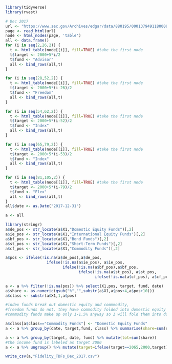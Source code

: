 ```r
library(tidyverse)
library(rvest)

# Dec 2017
url <- "https://www.sec.gov/Archives/edgar/data/880195/000137949118000937/filing717.htm"
page <- read_html(url)
node <- html_nodes(page, 'table') 
all <- data.frame()
for (i in seq(2,26,2)) {
  t <- html_table(node[[i]], fill=TRUE) #take the first node
  t$target <- 2000+5*i/2
  t$fund <- "Advisor"
  all <- bind_rows(all,t)
}

for (i in seq(28,52,2)) {
  t <- html_table(node[[i]], fill=TRUE) #take the first node
  t$target <- 2000+5*(i-26)/2
  t$fund <- "Freedom"
  all <- bind_rows(all,t)
}

for (i in seq(54,62,2)) {
  t <- html_table(node[[i]], fill=TRUE) #take the first node
  t$target <- 2000+5*(i-52)/2
  t$fund <- "Index"
  all <- bind_rows(all,t)
}

for (i in seq(65,79,2)) {
  t <- html_table(node[[i]], fill=TRUE) #take the first node
  t$target <- 2000+5*(i-53)/2
  t$fund <- "Index"
  all <- bind_rows(all,t)
}

for (i in seq(81,105,2)) {
  t <- html_table(node[[i]], fill=TRUE) #take the first node
  t$target <- 2000+5*(i-79)/2
  t$fund <- "Flex"
  all <- bind_rows(all,t)
}
all$date <- as.Date("2017-12-31")

a <- all

library(stringr)
a$de_pos <- str_locate(a$X1,"Domestic Equity Funds")[,2]
a$ie_pos <- str_locate(a$X1,"International Equity Funds")[,2]
a$bf_pos <- str_locate(a$X1,"Bond Funds")[,2]
a$st_pos <- str_locate(a$X1,"Short-Term Funds")[,2]
a$cf_pos <- str_locate(a$X1,"Commodity Funds")[,2]

a$pos <- ifelse(!is.na(a$de_pos),a$de_pos,
                  ifelse(!is.na(a$ie_pos), a$ie_pos,
                         ifelse(!is.na(a$bf_pos),a$bf_pos, 
                                ifelse(!is.na(a$st_pos), a$st_pos,
                                       ifelse(!is.na(a$cf_pos), a$cf_pos,NA)))))

a <- a %>% filter(!is.na(pos)) %>% select(X1,pos, target, fund, date) 
a$share <- as.numeric(gsub("%","",substr(a$X1,a$pos+4,a$pos+10)))
a$class <- substr(a$X1,1,a$pos)

#index funds break out domestic equity and commmodity,
#freedom funds do not, they have commodity folded into domestic equity
#commodity funds make up only 1-1.5% anyway so I will fold them into domestic equity for everyone

a$class[a$class=="Commodity Funds"] <- "Domestic Equity Funds"
a <- a %>% group_by(date, target,fund, class) %>% summarise(share=sum(share))

a <- a %>% group_by(target, date, fund) %>% mutate(tot=sum(share))
#the income fund is labeled as target 2000
a <- a %>% ungroup() %>% mutate(target=ifelse(target==2065,2000,target))

write_csv(a,"Fidelity_TDFs_Dec_2017.csv")
```